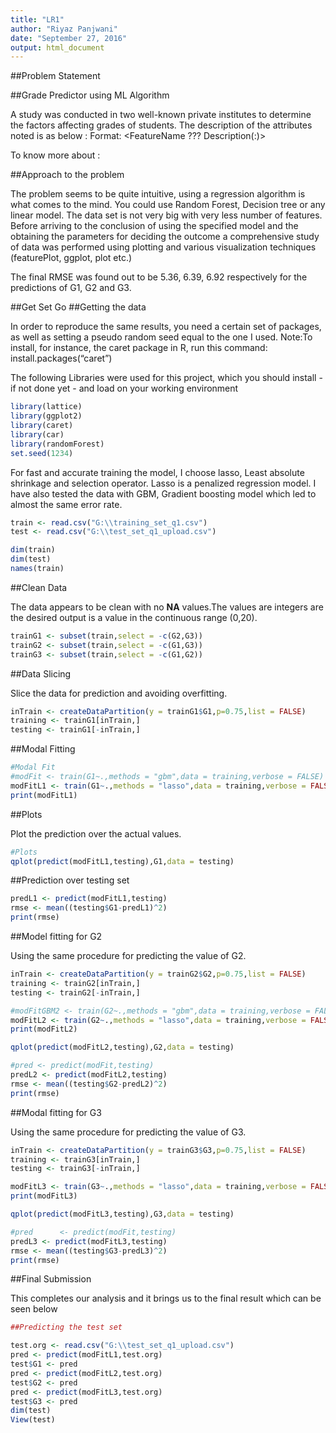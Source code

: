 ```yaml
---
title: "LR1"
author: "Riyaz Panjwani"
date: "September 27, 2016"
output: html_document
---
```


##Problem Statement 

##Grade Predictor using ML Algorithm 

A study was conducted in two well-known private institutes to determine the factors affecting
grades of students. The description of the attributes noted is as below :
Format:
<FeatureName ??? Description(<type>:<SetofPossibleValues>)>

To know more about :

##Approach to the problem 

The problem seems to be quite intuitive, using a regression algorithm is what comes to the mind. You could use Random Forest, Decision tree or any linear model. The data set is not very big with very less number of features. Before arriving to the conclusion of using the specified model and the obtaining the parameters for deciding the outcome a comprehensive study of data was performed using plotting and various visualization techniques (featurePlot, ggplot, plot etc.)

The final RMSE was found out to be 5.36, 6.39, 6.92 respectively for the predictions of G1, G2 and G3.

##Get Set Go 
##Getting the data 

In order to reproduce the same results, you need a certain set of packages, as well as setting a pseudo random seed equal to the one I used. Note:To install, for instance, the caret package in R, run this command: install.packages("caret")

The following Libraries were used for this project, which you should install - if not done yet - and load on your working environment

```r
library(lattice)
library(ggplot2)
library(caret)
library(car)
library(randomForest)
set.seed(1234)
```

For fast and accurate training the model, I choose lasso, Least absolute shrinkage and selection operator. Lasso is a penalized regression model. I have also tested the data with GBM, Gradient boosting model which led to almost the same error rate.

```r
train <- read.csv("G:\\training_set_q1.csv")
test <- read.csv("G:\\test_set_q1_upload.csv")

dim(train)
dim(test)
names(train)
```

##Clean Data 

The data appears to be clean with no **NA** values.The values are integers are the desired output is a value in the continuous range (0,20).

```r
trainG1 <- subset(train,select = -c(G2,G3))
trainG2 <- subset(train,select = -c(G1,G3))
trainG3 <- subset(train,select = -c(G1,G2))
```

##Data Slicing 

Slice the data for prediction and avoiding overfitting.

```r
inTrain <- createDataPartition(y = trainG1$G1,p=0.75,list = FALSE)
training <- trainG1[inTrain,]
testing <- trainG1[-inTrain,]
```

##Modal Fitting 

```r

#Modal Fit 
#modFit <- train(G1~.,methods = "gbm",data = training,verbose = FALSE)
modFitL1 <- train(G1~.,methods = "lasso",data = training,verbose = FALSE)
print(modFitL1)

```

##Plots 

Plot the prediction over the actual values.

```r

#Plots 
qplot(predict(modFitL1,testing),G1,data = testing)
```

##Prediction over testing set

```r
predL1 <- predict(modFitL1,testing)
rmse <- mean((testing$G1-predL1)^2)
print(rmse)
```

##Model fitting for G2

Using the same procedure for predicting the value of G2.

```r
inTrain <- createDataPartition(y = trainG2$G2,p=0.75,list = FALSE)
training <- trainG2[inTrain,]
testing <- trainG2[-inTrain,]

#modFitGBM2 <- train(G2~.,methods = "gbm",data = training,verbose = FALSE)
modFitL2 <- train(G2~.,methods = "lasso",data = training,verbose = FALSE)
print(modFitL2)

qplot(predict(modFitL2,testing),G2,data = testing)

#pred <- predict(modFit,testing)
predL2 <- predict(modFitL2,testing)
rmse <- mean((testing$G2-predL2)^2)
print(rmse)
```

##Modal fitting for G3

Using the same procedure for predicting the value of G3. 

```r
inTrain <- createDataPartition(y = trainG3$G3,p=0.75,list = FALSE)
training <- trainG3[inTrain,]
testing <- trainG3[-inTrain,]

modFitL3 <- train(G3~.,methods = "lasso",data = training,verbose = FALSE)
print(modFitL3)

qplot(predict(modFitL3,testing),G3,data = testing)

#pred      <- predict(modFit,testing)
predL3 <- predict(modFitL3,testing)
rmse <- mean((testing$G3-predL3)^2)
print(rmse)

```

##Final Submission 

This completes our analysis and it brings us to the final result which can be seen below

```r
##Predicting the test set

test.org <- read.csv("G:\\test_set_q1_upload.csv")
pred <- predict(modFitL1,test.org)
test$G1 <- pred
pred <- predict(modFitL2,test.org)
test$G2 <- pred
pred <- predict(modFitL3,test.org)
test$G3 <- pred
dim(test)
View(test)

```

